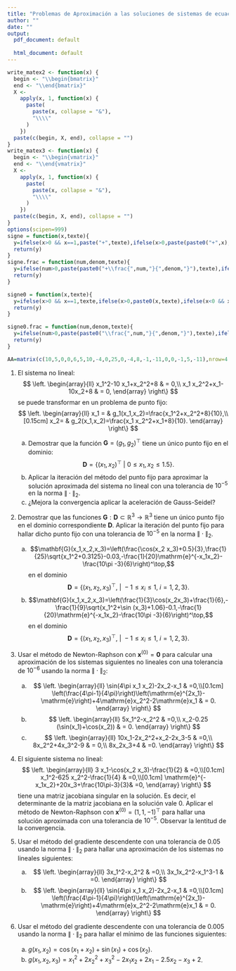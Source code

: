 ```yaml
---
title: "Problemas de Aproximación a las soluciones de sistemas de ecuaciones no lineales."
author: ""
date: ""
output:
  pdf_document: default
              
  html_document: default
---
```


\newcommand{\m}[1]{\mathbf{#1}}
\newcommand{\s}[2]{\mathbf{#1}^{(#2)}}
\newcommand{\pe}[2]{#1^\top #2}
\newcommand{\w}{\hat{y}}

```r
write_matex2 <- function(x) {
  begin <- "\\begin{bmatrix}"
  end <- "\\end{bmatrix}"
  X <-
    apply(x, 1, function(x) {
      paste(
        paste(x, collapse = "&"),
        "\\\\"
      )
    })
  paste(c(begin, X, end), collapse = "")
}
write_matex3 <- function(x) {
  begin <- "\\begin{vmatrix}"
  end <- "\\end{vmatrix}"
  X <-
    apply(x, 1, function(x) {
      paste(
        paste(x, collapse = "&"),
        "\\\\"
      )
    })
  paste(c(begin, X, end), collapse = "")
}
options(scipen=999)
signe = function(x,texte){
  y=ifelse(x>0 && x==1,paste("+",texte),ifelse(x>0,paste(paste0("+",x),texte),ifelse(x<0 && x==-1,paste("-",texte),ifelse(x<0,paste(paste0("-",abs(x)),texte),""))))
  return(y)
}
signe.frac = function(num,denom,texte){
  y=ifelse(num>0,paste(paste0("+\\frac{",num,"}{",denom,"}"),texte),ifelse(num<0,paste(paste0("-\\frac{",abs(num),"}{",denom,"}"),texte),""))
  return(y)
}

signe0 = function(x,texte){
  y=ifelse(x>0 && x==1,texte,ifelse(x>0,paste0(x,texte),ifelse(x<0 && x==-1,paste("-",texte),ifelse(x<0,paste(paste0("-",abs(x)),texte),""))))
  return(y)
}

signe0.frac = function(num,denom,texte){
  y=ifelse(num>0,paste(paste0("\\frac{",num,"}{",denom,"}"),texte),ifelse(num<0,paste(paste0("-\\frac{",abs(num),"}{",denom,"}"),texte),""))
  return(y)
}
```

```r
AA=matrix(c(10,5,0,0,6,5,10,-4,0,25,0,-4,8,-1,-11,0,0,-1,5,-11),nrow=4,byrow=T)
```


(@) El sistema no lineal:
$$
\left.
\begin{array}{ll}
x_1^2-10 x_1+x_2^2+8 & = 0,\\
x_1 x_2^2+x_1-10x_2+8 & =  0,
\end{array}
\right\}
$$
se puede transformar en un problema de punto fijo:
$$
\left.
\begin{array}{ll}
x_1 = & g_1(x_1,x_2)=\frac{x_1^2+x_2^2+8}{10},\\[0.15cm]
x_2= & g_2(x_1,x_2)=\frac{x_1 x_2^2+x_1+8}{10}.
\end{array}
\right\}
$$
    a) Demostrar que la función $\m{G}=(g_1,g_2)^\top$ tiene un único punto fijo en el dominio:
    $$
    \m{D}=\{(x_1,x_2)^\top\ |\ 0\leq x_1,x_2\leq 1.5\}.
    $$
    a) Aplicar la iteración del método del punto fijo para aproximar la solución aproximada del sistema no lineal con una tolerancia de $10^{-5}$ en la norma $\|\cdot \|_2$.
    a) ¿Mejora la convergencia aplicar la aceleración de Gauss-Seidel?

(@) Demostrar que las funciones $\m{G}:\m{D}\subset\mathbb{R}^3\longrightarrow\mathbb{R}^3$ tiene un único punto fijo en el dominio correspondiente $\m{D}$. Aplicar la iteración del punto fijo para hallar dicho punto fijo con una tolerancia de $10^{-5}$ en la norma $\|\cdot \|_2$.
    a) $$\m{G}(x_1,x_2,x_3)=\left(\frac{\cos(x_2 x_3)+0.5}{3},\frac{1}{25}\sqrt{x_1^2+0.3125}-0.03,-\frac{1}{20}\mathrm{e}^{-x_1x_2}-\frac{10\pi -3}{6}\right)^\top,$$ en el dominio $$\m{D}=\{(x_1,x_2,x_3)^\top,\ |\ -1\leq x_i\leq 1,\ i=1,2,3\}.$$
    a) $$\m{G}(x_1,x_2,x_3)=\left(\frac{1}{3}\cos(x_2x_3)+\frac{1}{6},-\frac{1}{9}\sqrt{x_1^2+\sin (x_3)+1.06}-0.1,-\frac{1}{20}\mathrm{e}^{-x_1x_2}-\frac{10\pi -3}{6}\right)^\top,$$ en el dominio $$\m{D}=\{(x_1,x_2,x_3)^\top,\ |\ -1\leq x_i\leq 1,\ i=1,2,3\}.$$

(@) Usar el método de Newton-Raphson con $\s{x}{0}=\m{0}$ para calcular una aproximación de los sistemas siguientes no lineales con una tolerancia de $10^{-6}$ usando la norma $\|\cdot\|_2$:
    a) $$
    \left.
    \begin{array}{ll}
    \sin(4\pi x_1 x_2)-2x_2-x_1 & =0,\\[0.1cm]
    \left(\frac{4\pi-1}{4\pi}\right)\left(\mathrm{e}^{2x_1}-\mathrm{e}\right)+4\mathrm{e}x_2^2-2\mathrm{e}x_1 & = 0.
    \end{array}
    \right\}
    $$
    a) $$
    \left.
    \begin{array}{ll}
    5x_1^2-x_2^2 & =0,\\
    x_2-0.25 (\sin(x_1)+\cos(x_2)) & = 0.
    \end{array}
    \right\}
    $$
    a) $$
    \left.
    \begin{array}{ll}
    10x_1-2x_2^2+x_2-2x_3-5 & =0,\\
    8x_2^2+4x_3^2-9 & = 0,\\
    8x_2x_3+4 & =0.
    \end{array}
    \right\}
    $$

(@) El siguiente sistema no lineal:
$$
    \left.
    \begin{array}{ll}
   3 x_1-\cos(x_2 x_3)-\frac{1}{2} & =0,\\[0.1cm]
   x_1^2-625 x_2^2-\frac{1}{4} & =0,\\[0.1cm]
   \mathrm{e}^{-x_1x_2}+20x_3+\frac{10\pi-3}{3}& =0,
    \end{array}
    \right\}
    $$
    tiene una matriz jacobiana singular en la solución. Es decir, el determinante de la matriz jacobiana en la solución vale $0$. Aplicar el método de Newton-Raphson con $\s{x}{0}=(1,1,-1)^\top$ para hallar una solución aproximada con una tolerancia de $10^{-5}$. Observar la lentitud de la convergencia.
    
    
(@) Usar el método del gradiente descendente con una tolerancia de $0.05$ usando la norma $\|\cdot\|_2$ para hallar una aproximación de los sistemas no lineales siguientes:
    a) $$
    \left.
    \begin{array}{ll}
    3x_1^2-x_2^2 & =0,\\
    3x_1x_2^2-x_1^3-1 & =0.
    \end{array}
    \right\}
    $$
    a) $$
    \left.
    \begin{array}{ll}
    \sin(4\pi x_1 x_2)-2x_2-x_1 & =0,\\[0.1cm]
    \left(\frac{4\pi-1}{4\pi}\right)\left(\mathrm{e}^{2x_1}-\mathrm{e}\right)+4\mathrm{e}x_2^2-2\mathrm{e}x_1 & = 0.
    \end{array}
    \right\}
    $$
    
    
(@) Usar el método del gradiente descendente con una tolerancia de $0.005$ usando la norma $\|\cdot\|_2$ para hallar el mínimo de las funciones siguientes:
    a) $g(x_1,x_2)=\cos(x_1+x_2)+\sin(x_1)+\cos(x_2)$.
    a) $g(x_1,x_2,x_3)=x_1^2+2x_2^2+x_3^2-2x_1x_2+2x_1-2.5x_2-x_3+2$.
    